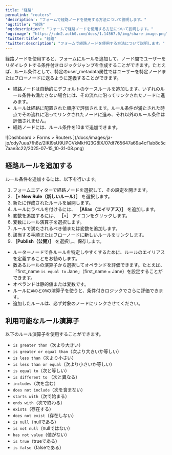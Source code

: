```yaml
---
title: "経路"
permalink: "routers"
'description': "フォームで経路ノードを使用する方法について説明します。"
'og:title': "経路"
'og:description': "フォームで経路ノードを使用する方法について説明します。"
'og:image': "https://cdn2.auth0.com/docs/1.14567.0/img/share-image.png"
'twitter:title': "経路"
'twitter:description': "フォームで経路ノードを使用する方法について説明します。"
---
```


経路ノードを使用すると、フォームにルールを追加して、ノード間でユーザーをリダイレクトする条件付きロジックジャンプを作成することができます。たとえば、ルール条件として、特定のuser_metadata属性ではユーザーを特定ノードまたはフローノードに送るように定義することができます。

* 経路ノードは自動的にデフォルトのケースルールを追加します。いずれのルール条件も満たさない場合には、その流れに沿ってリンクされたノードに進みます。
* ルールは経路に配置された順序で評価されます。ルール条件が満たされた時点でその流れに沿ってリンクされたノードに進み、それ以外のルール条件は評価されません。
* 経路ノードには、ルール条件を10まで追加できます。

<Frame>![Dashboard > Forms > Routers ](/docs/images/ja-jp/cdy7uua7fh8z/2IKI9sU9UPCVkMkHQ3G8lX/07df765647a69a4cf1ab8c5c7aae3c22/2025-07-15_10-31-08.png)</Frame>

## 経路ルールを追加する

ルール条件を追加するには、以下を行います。

1. フォームエディターで経路ノードを選択して、その設定を開きます。
2. **［+ New Rule（新しいルール）］** を選択します。
3. 新たに作成されたルールを展開します。
4. ルールにラベルを付けるには、 **［Alias（エイリアス）］** を追加します。
5. 変数を追加するには、 **［+］** アイコンをクリックします。
6. 変数にルール演算子を選択します。
7. ルールで満たされるべき値または変数を追加します。
8. 該当する手順またはフローノードに新しいルールをリンクします。
9. **［Publish（公開）］** を選択し、保存します。

<Callout icon="file-lines" color="#0EA5E9" iconType="regular">

* ルーターノードで各ルールを特定しやすくするために、ルールのエイリアスを定義することをお勧めします。
* 数あるルールの演算子から選択してオペランドを評価できます。たとえば、「first_name `is equal to` Jane」（first_name = Jane）を設定することができます。
* オペランドは静的値または変数です。
* ルールに`AND`と`OR`の演算子を使うと、条件付きロジックでさらに評価できます。
* 追加したルールは、必ず対象のノードにリンクさせてください。

</Callout>

## 利用可能なルール演算子

以下のルール演算子を使用することができます。

* `is greater than`（次より大きい）
* `is greater or equal than`（次より大きいか等しい）
* `is less than`（次より小さい）
* `is less than or equal`（次より小さいか等しい）
* `is equal to`（次と等しい）
* `is different to` （次と異なる）
* `includes`（次を含む）
* `does not include`（次を含まない）
* `starts with`（次で始まる）
* `ends with`（次で終わる）
* `exists`（存在する）
* `does not exist`（存在しない）
* `is null`（nullである）
* `is not null`（nullではない）
* `has not value`（値がない）
* `is true`（trueである）
* `is false`（falseである）